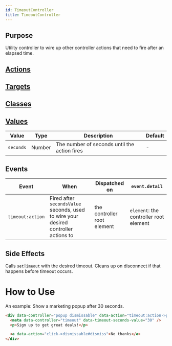 ```yaml
---
id: TimeoutController
title: TimeoutController
---
```







## Purpose

Utility controller to wire up other controller actions that need to fire after an elapsed time.

## [Actions](https://stimulus.hotwire.dev/reference/actions)

<NoActions/>

## [Targets](https://stimulus.hotwire.dev/reference/targets)

<NoTargets/>

## [Classes](https://stimulus.hotwire.dev/reference/classes)

<NoClasses/>

## [Values](https://stimulus.hotwire.dev/reference/values)

| Value | Type | Description | Default |
| --- | --- | --- | --- |
| `seconds` | Number | The number of seconds until the action fires | - |

## Events

| Event | When | Dispatched on | `event.detail` |
| --- | --- |--- | --- |
|`timeout:action` | Fired after `secondsValue` seconds, used to wire your desired controller actions to | the controller root element | `element`: the controller root element |

## Side Effects

Calls `setTimeout` with the desired timeout. Cleans up on disconnect if that happens before timeout occurs.

# How to Use

An example: Show a marketing popup after 30 seconds.

```html
<div data-controller="popup dismissable" data-action="timeout:action->popup#open">
  <meta data-controller="timeout" data-timeout-seconds-value="30" />
  <p>Sign up to get great deals!</p>

  <a data-action="click->dismissable#dismiss">No thanks</a>
</div>
```
